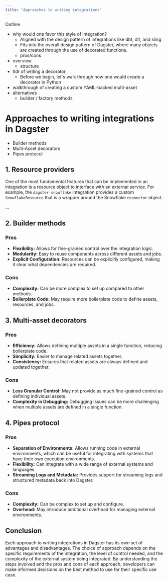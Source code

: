 ```yaml
---
title: "Approaches to writing integrations"
---
```


Outline

- why would one favor this style of integration?
  - Aligned with the design pattern of integrations like dbt, dlt, and sling
  - Fits into the overall design pattern of Dagster, where many objects are created through the use of decorated functions.
  - pros/cons
- overview
  - structure
- tldr of writing a decorator
  - Before we begin, let's walk through how one would create a decorator in Python
- walkthrough of creating a custom YAML-backed multi-asset
- alternatives
  - builder / factory methods

# Approaches to writing integrations in Dagster

- Builder methods
- Multi-Asset decorators
- Pipes protocol

## 1. Resource providers

One of the most fundamental features that can be implemented in an integration is a resource object to interface with an external service. For example, the `dagster-snowflake` integration provides a custom `SnowflakeResource` that is a wrapper around the Snowflake `connector` object.

...

## 2. Builder methods

### Pros

- **Flexibility:** Allows for fine-grained control over the integration logic.
- **Modularity:** Easy to reuse components across different assets and jobs.
- **Explicit Configuration:** Resources can be explicitly configured, making it clear what dependencies are required.

### Cons

- **Complexity:** Can be more complex to set up compared to other methods.
- **Boilerplate Code:** May require more boilerplate code to define assets, resources, and jobs.

## 3. Multi-asset decorators

### Pros

- **Efficiency:** Allows defining multiple assets in a single function, reducing boilerplate code.
- **Simplicity:** Easier to manage related assets together.
- **Consistency:** Ensures that related assets are always defined and updated together.

### Cons

- **Less Granular Control:** May not provide as much fine-grained control as defining individual assets.
- **Complexity in Debugging:** Debugging issues can be more challenging when multiple assets are defined in a single function.

## 4. Pipes protocol

### Pros

- **Separation of Environments:** Allows running code in external environments, which can be useful for integrating with systems that have their own execution environments.
- **Flexibility:** Can integrate with a wide range of external systems and languages.
- **Streaming Logs and Metadata:** Provides support for streaming logs and structured metadata back into Dagster.

### Cons

- **Complexity:** Can be complex to set up and configure.
- **Overhead:** May introduce additional overhead for managing external environments.

## Conclusion

Each approach to writing integrations in Dagster has its own set of advantages and disadvantages. The choice of approach depends on the specific requirements of the integration, the level of control needed, and the complexity of the external system being integrated. By understanding the steps involved and the pros and cons of each approach, developers can make informed decisions on the best method to use for their specific use case.
